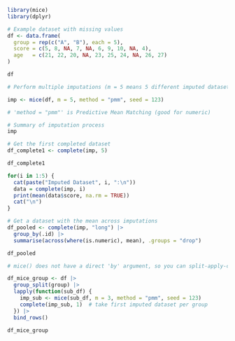 
```r
library(mice)
library(dplyr)

# Example dataset with missing values
df <- data.frame(
  group = rep(c("A", "B"), each = 5),
  score = c(5, 8, NA, 7, NA, 6, 9, 10, NA, 4),
  age   = c(21, 22, 20, NA, 23, 25, 24, NA, 26, 27)
)

df


```

```r
# Perform multiple imputations (m = 5 means 5 different imputed datasets)

imp <- mice(df, m = 5, method = "pmm", seed = 123)

# 'method = "pmm"' is Predictive Mean Matching (good for numeric)

# Summary of imputation process
imp

```

```r


# Get the first completed dataset
df_complete1 <- complete(imp, 5)

df_complete1

for(i in 1:5) {
  cat(paste("Imputed Dataset", i, ":\n"))
  data = complete(imp, i)
  print(mean(data$score, na.rm = TRUE))
  cat("\n")
}

```

```r
# Get a dataset with the mean across imputations
df_pooled <- complete(imp, "long") |>
  group_by(.id) |>
  summarise(across(where(is.numeric), mean), .groups = "drop")

df_pooled


```

```r
# mice() does not have a direct 'by' argument, so you can split-apply-combine

df_mice_group <- df |>
  group_split(group) |>
  lapply(function(sub_df) {
    imp_sub <- mice(sub_df, m = 3, method = "pmm", seed = 123)
    complete(imp_sub, 1)  # take first imputed dataset per group
  }) |>
  bind_rows()

df_mice_group

```

